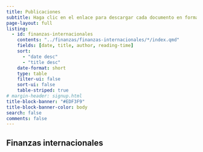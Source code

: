 ```yaml
---
title: Publicaciones
subtitle: Haga clic en el enlace para descargar cada documento en formato pdf.
page-layout: full
listing:
  - id: finanzas-internacionales
    contents: "../finanzas/finanzas-internacionales/*/index.qmd"
    fields: [date, title, author, reading-time]
    sort: 
      - "date desc"
      - "title desc"
    date-format: short
    type: table
    filter-ui: false
    sort-ui: false
    table-striped: true
# margin-header: signup.html
title-block-banner: "#EDF3F9"
title-block-banner-color: body
search: false
comments: false
---
```


## Finanzas internacionales

::: {#finanzas-internacionales}
:::
